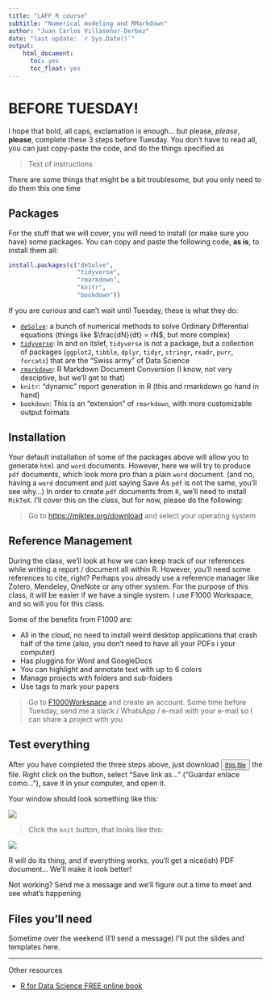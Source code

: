 ```yaml
---
title: "LAFF R course"
subtitle: "Numerical modeling and RMarkdown"
author: "Juan Carlos Villaseñor-Derbez"
date: "last update: `r Sys.Date()`"
output:
    html_document:
      toc: yes
      toc_float: yes
---
```


# **BEFORE TUESDAY!**

I hope that bold, all caps, exclamation is enough... but please, *please*, **please**, complete these 3 steps before Tuesday. You don't have to read all, you can just copy-paste the code, and do the things specified as

> Text of instructions

There are some things that might be a bit troublesome, but you only need to do them this one time

## Packages

For the stuff that we will cover, you will need to install (or make sure you have) some packages. You can copy and paste the following code, **as is**, to install them all:

```r
install.packages(c("deSolve",
                   "tidyverse",
                   "rmarkdown",
                   "knitr",
                   "bookdown"))
```

If you are curious and can't wait until Tuesday, these is what they do:

- [`deSolve`](http://desolve.r-forge.r-project.org/): a bunch of numerical methods to solve Ordinary Differential equations (things like $\frac{dN}{dt} = rN$, but more complex)
- [`tidyverse`](https://www.tidyverse.org/): In and on itslef, `tidyverse` is not a package, but a collection of packages (`ggplot2`, `tibble`, `dplyr`, `tidyr`, `stringr`, `readr`, `purr`, `forcats`) that are the "Swiss army" of Data Science
- [`rmarkdown`](https://rmarkdown.rstudio.com/index.html): R Markdown Document Conversion (I know, not very desciptive, but we'll get to that)
- `knitr`: "dynamic" report generation in R (this and rmarkdown go hand in hand)
- `bookdown`: This is an "extension" of `rmarkdown`, with more customizable output formats

## Installation

Your default installation of some of the packages above will allow you to generate `html` and `word` documents. However, here we will try to produce `pdf` documents, which look more pro than a plain `word` document. (and no, having a `word` document and just saying Save As `pdf` is not the same, you'll see why...) In order to create `pdf` documents from `R`, we'll need to install `MikTeX`. I'll cover this on the class, but for now, please do the following:

> Go to [https://miktex.org/download](https://miktex.org/download) and select your operating system

## Reference Management

During the class, we'll look at how we can keep track of our references while writing a report / document all within R. However, you'll need some references to cite, right? Perhaps you already use a reference manager like Zotero, Mendeley, OneNote or any other system. For the purpose of this class, it will be easier if we have a single system. I use F1000 Workspace, and so will you for this class.

Some of the benefits from F1000 are:

- All in the cloud, no need to install weird desktop applications that crash half of the time (also, you don't need to have all your PDFs i your computer)
- Has pluggins for Word and GoogleDocs
- You can highlight and annotate text with up to 6 colors
- Manage projects with folders and sub-folders
- Use tags to mark your papers

> Go to [F1000Workspace](https://f1000.com/work/) and create an account. Some time before Tuesday, send me a slack / WhatsApp / e-mail with your e-mail so I can share a project with you

## Test everything

After you have completed the three steps above, just download <button type="button">[this file](./PDF_test.Rmd)</button> the file. Right click on the button, select "Save link as..." ("Guardar enlace como..."), save it in your computer, and open it.

Your window should look something like this:

![](img/window.png)



> Click the `knit` button, that looks like this:

![](img/knit.png)

R will do its thing, and if everything works, you'll get a nice(ish) PDF document... We'll make it look better!

Not working? Send me a message and we'll figure out a time to meet and see what's happening


## Files you'll need

Sometime over the weekend (I'll send a message) I'll put the slides and templates here.




----

Other resources

- [R for Data Science FREE online book](http://r4ds.had.co.nz/)
